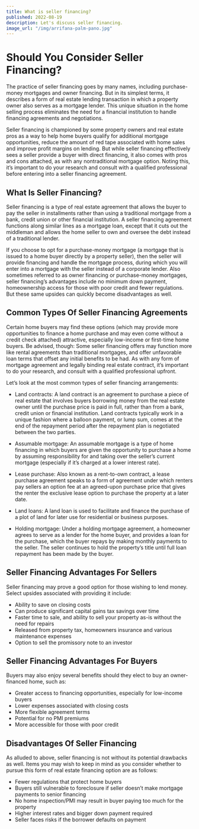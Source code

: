 ```yaml
---
title: What is seller financing?
published: 2022-08-19
description: Let's discuss seller financing.
image_url: "/img/arrifana-palm-pano.jpg"
---
```


# Should You Consider Seller Financing?

The practice of seller financing goes by many names, including purchase-money mortgages and owner financing. But in its simplest terms, it describes a form of real estate lending transaction in which a property owner also serves as a mortgage lender. This unique situation in the home selling process eliminates the need for a financial institution to handle financing agreements and negotiations.

Seller financing is championed by some property owners and real estate pros as a way to help home buyers qualify for additional mortgage opportunities, reduce the amount of red tape associated with home sales and improve profit margins on lending. But while seller financing effectively sees a seller provide a buyer with direct financing, it also comes with pros and cons attached, as with any nontraditional mortgage option. Noting this, it’s important to do your research and consult with a qualified professional before entering into a seller financing agreement.

## What Is Seller Financing?

Seller financing is a type of real estate agreement that allows the buyer to pay the seller in installments rather than using a traditional mortgage from a bank, credit union or other financial institution. A seller financing agreement functions along similar lines as a mortgage loan, except that it cuts out the middleman and allows the home seller to own and oversee the debt instead of a traditional lender.

If you choose to opt for a purchase-money mortgage (a mortgage that is issued to a home buyer directly by a property seller), then the seller will provide financing and handle the mortgage process, during which you will enter into a mortgage with the seller instead of a corporate lender. Also sometimes referred to as owner financing or purchase-money mortgages, seller financing’s advantages include no minimum down payment, homeownership access for those with poor credit and fewer regulations. But these same upsides can quickly become disadvantages as well.

## Common Types Of Seller Financing Agreements

Certain home buyers may find these options (which may provide more opportunities to finance a home purchase and may even come without a credit check attached) attractive, especially low-income or first-time home buyers. Be advised, though: Some seller financing offers may function more like rental agreements than traditional mortgages, and offer unfavorable loan terms that offset any initial benefits to be had. As with any form of mortgage agreement and legally binding real estate contract, it’s important to do your research, and consult with a qualified professional upfront.

Let’s look at the most common types of seller financing arrangements:

- Land contracts: A land contract is an agreement to purchase a piece of real estate that involves buyers borrowing money from the real estate owner until the purchase price is paid in full, rather than from a bank, credit union or financial institution. Land contracts typically work in a unique fashion where a balloon payment, or lump sum, comes at the end of the repayment period after the repayment plan is negotiated between the two parties.

- Assumable mortgage: An assumable mortgage is a type of home financing in which buyers are given the opportunity to purchase a home by assuming responsibility for and taking over the seller’s current mortgage (especially if it’s charged at a lower interest rate).

- Lease purchase: Also known as a rent-to-own contract, a lease purchase agreement speaks to a form of agreement under which renters pay sellers an option fee at an agreed-upon purchase price that gives the renter the exclusive lease option to purchase the property at a later date.

- Land loans: A land loan is used to facilitate and finance the purchase of a plot of land for later use for residential or business purposes.

- Holding mortgage: Under a holding mortgage agreement, a homeowner agrees to serve as a lender for the home buyer, and provides a loan for the purchase, which the buyer repays by making monthly payments to the seller. The seller continues to hold the property’s title until full loan repayment has been made by the buyer.

## Seller Financing Advantages For Sellers

Seller financing may prove a good option for those wishing to lend money. Select upsides associated with providing it include:

- Ability to save on closing costs
- Can produce significant capital gains tax savings over time
- Faster time to sale, and ability to sell your property as-is without the need for repairs
- Released from property tax, homeowners insurance and various maintenance expenses
- Option to sell the promissory note to an investor

## Seller Financing Advantages For Buyers

Buyers may also enjoy several benefits should they elect to buy an owner-financed home, such as:

- Greater access to financing opportunities, especially for low-income buyers
- Lower expenses associated with closing costs
- More flexible agreement terms
- Potential for no PMI premiums
- More accessible for those with poor credit

## Disadvantages Of Seller Financing

As alluded to above, seller financing is not without its potential drawbacks as well. Items you may wish to keep in mind as you consider whether to pursue this form of real estate financing option are as follows:

- Fewer regulations that protect home buyers
- Buyers still vulnerable to foreclosure if seller doesn’t make mortgage payments to senior financing
- No home inspection/PMI may result in buyer paying too much for the property
- Higher interest rates and bigger down payment required
- Seller faces risks if the borrower defaults on payment
